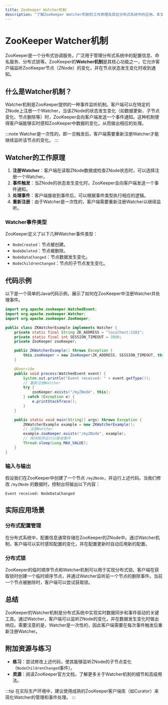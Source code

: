 ```yaml
---
title: ZooKeeper Watcher机制
description: "了解ZooKeeper Watcher机制的工作原理及其在分布式系统中的应用。本文适合初学者，包含代码示例和实际案例。"
---
```


# ZooKeeper Watcher机制

ZooKeeper是一个分布式协调服务，广泛用于管理分布式系统中的配置信息、命名服务、分布式锁等。ZooKeeper的**Watcher机制**是其核心功能之一，它允许客户端监听ZooKeeper节点（ZNode）的变化，并在节点状态发生变化时收到通知。

## 什么是Watcher机制？

Watcher机制是ZooKeeper提供的一种事件监听机制。客户端可以在特定的ZNode上注册一个Watcher，当该ZNode的状态发生变化（如数据更新、子节点变化、节点删除等）时，ZooKeeper会向客户端发送一个事件通知。这种机制使得客户端能够实时感知ZooKeeper中数据的变化，从而做出相应的处理。

:::note
Watcher是一次性的，即一旦触发后，客户端需要重新注册Watcher才能继续监听该节点的变化。
:::

## Watcher的工作原理

1. **注册Watcher**：客户端在读取ZNode数据或检查ZNode状态时，可以选择注册一个Watcher。
2. **事件触发**：当ZNode的状态发生变化时，ZooKeeper会向客户端发送一个事件通知。
3. **处理事件**：客户端接收到事件后，可以根据事件类型执行相应的逻辑。
4. **重新注册**：由于Watcher是一次性的，客户端需要重新注册Watcher以继续监听。

### Watcher事件类型

ZooKeeper定义了以下几种Watcher事件类型：

- `NodeCreated`：节点被创建。
- `NodeDeleted`：节点被删除。
- `NodeDataChanged`：节点数据发生变化。
- `NodeChildrenChanged`：节点的子节点发生变化。

## 代码示例

以下是一个简单的Java代码示例，展示了如何在ZooKeeper中注册Watcher并处理事件。

```java
import org.apache.zookeeper.WatchedEvent;
import org.apache.zookeeper.Watcher;
import org.apache.zookeeper.ZooKeeper;

public class ZKWatcherExample implements Watcher {
    private static final String ZK_ADDRESS = "localhost:2181";
    private static final int SESSION_TIMEOUT = 3000;
    private ZooKeeper zooKeeper;

    public ZKWatcherExample() throws Exception {
        this.zooKeeper = new ZooKeeper(ZK_ADDRESS, SESSION_TIMEOUT, this);
    }

    @Override
    public void process(WatchedEvent event) {
        System.out.println("Event received: " + event.getType());
        // 重新注册Watcher
        try {
            zooKeeper.exists("/myZNode", this);
        } catch (Exception e) {
            e.printStackTrace();
        }
    }

    public static void main(String[] args) throws Exception {
        ZKWatcherExample example = new ZKWatcherExample();
        // 注册Watcher
        example.zooKeeper.exists("/myZNode", example);
        // 保持程序运行以接收事件
        Thread.sleep(Long.MAX_VALUE);
    }
}
```

### 输入与输出

假设我们在ZooKeeper中创建了一个节点 `/myZNode`，并运行上述代码。当我们修改 `/myZNode` 的数据时，控制台将输出以下内容：

```
Event received: NodeDataChanged
```

## 实际应用场景

### 分布式配置管理

在分布式系统中，配置信息通常存储在ZooKeeper的ZNode中。通过Watcher机制，客户端可以实时感知配置的变化，并在配置更新时自动应用新的配置。

### 分布式锁

ZooKeeper的临时顺序节点和Watcher机制可以用于实现分布式锁。客户端在获取锁时创建一个临时顺序节点，并通过Watcher监听前一个节点的删除事件。当前一个节点被删除时，客户端可以尝试获取锁。

## 总结

ZooKeeper的Watcher机制是分布式系统中实现实时数据同步和事件驱动的关键工具。通过Watcher，客户端可以监听ZNode的变化，并在数据发生变化时做出响应。需要注意的是，Watcher是一次性的，因此客户端需要在每次事件触发后重新注册Watcher。

## 附加资源与练习

- **练习**：尝试修改上述代码，使其能够监听ZNode的子节点变化（`NodeChildrenChanged`事件）。
- **资源**：阅读ZooKeeper官方文档，了解更多关于Watcher机制的细节和高级用法。

:::tip
在实际生产环境中，建议使用成熟的ZooKeeper客户端库（如Curator）来简化Watcher的管理和事件处理。
:::